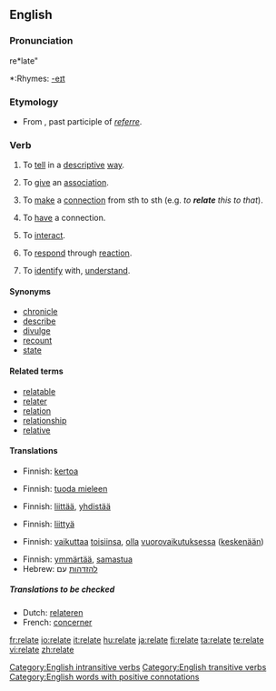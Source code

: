 ==English==

===Pronunciation===
re*late"
*:Rhymes: [[Rhymes:English:-eɪt|-eɪt]]

===Etymology===
*From {{L.}} {{term|relatus|relātus|lang=la}}, past participle of ''[[referre]]''.

===Verb===
{{en-verb|relat|ing}}

# {{transitive}} To [[tell]] in a [[descriptive]] [[way]].
# {{transitive}} To [[give]] an [[association]].
# {{transitive}} To [[make]] a [[connection]] from sth to sth (e.g. ''to '''relate''' this to that'').
# {{intransitive}} To [[have]] a connection.
# {{intransitive}} To [[interact]].
# {{intransitive}} To [[respond]] through [[reaction]].
# {{context|intransitive|contrued with '''to'''}} To [[identify]] with, [[understand]].

====Synonyms====
* [[chronicle]]
* [[describe]]
* [[divulge]]
* [[recount]]
* [[state]]

====Related terms====
*[[relatable]]
*[[relater]]
*[[relation]]
*[[relationship]]
*[[relative]]

====Translations====
{{trans-top|To tell in a descriptive way}}
*Finnish: [[kertoa]]
{{trans-mid}}
{{trans-bottom}}

{{trans-top|To give an association}}
*Finnish: [[tuoda mieleen]]
{{trans-mid}}
{{trans-bottom}}

{{trans-top|To make a connection from sth to sth}}
*Finnish: [[liittää]], [[yhdistää]]
{{trans-mid}}
{{trans-bottom}}

{{trans-top|To have a connection}}
*Finnish: [[liittyä]]
{{trans-mid}}
{{trans-bottom}}

{{trans-top|To interact}}
*Finnish: [[vaikuttaa]] [[toisensa|toisiinsa]], [[olla]] [[vuorovaikutus|vuorovaikutuksessa]] ([[keskenään]])
{{trans-mid}}
{{trans-bottom}}

{{trans-top|To respond through reaction}}
{{trans-mid}}
{{trans-bottom}}

{{trans-top|To identify with, understand}}
*Finnish: [[ymmärtää]], [[samastua]]
*Hebrew: [[להזדהות]] עם
{{trans-mid}}
{{trans-bottom}}

=====Translations to be checked=====
{{trans-top|Translations to be checked}}
*Dutch: [[relateren]]
*French: [[concerner]]
{{trans-mid}}
{{trans-bottom}}

[[Category:English intransitive verbs]]
[[Category:English transitive verbs]]
[[Category:English words with positive connotations]]

[[fr:relate]]
[[io:relate]]
[[it:relate]]
[[hu:relate]]
[[ja:relate]]
[[fi:relate]]
[[ta:relate]]
[[te:relate]]
[[vi:relate]]
[[zh:relate]]